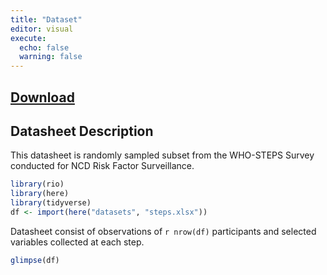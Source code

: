 ```yaml
---
title: "Dataset"
editor: visual
execute: 
  echo: false
  warning: false
---
```


## [Download](datasets/steps.xlsx)

## Datasheet Description

This datasheet is randomly sampled subset from the WHO-STEPS Survey conducted for NCD Risk Factor Surveillance.

```r
library(rio)
library(here)
library(tidyverse)
df <- import(here("datasets", "steps.xlsx"))
```

Datasheet consist of observations of `r nrow(df)` participants and selected variables collected at each step.

```r
glimpse(df)
```
